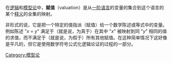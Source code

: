 在[[逻辑|逻辑]]和[[模型论|模型论]]中，'''賦值'''（valuation）是从[[一阶逻辑|一阶语言]]的变量的集合到这个语言的某个[[模型论|释义]]的全集的映射{{来源请求}}。

非形式的说，它是把一个特定的值指派（赋值）给一个数学陈述或等式中的变量{{来源请求}}。例如陈述 "''x'' = ''y''" 满足于（就是说，为真于）在其中 "''x''" 被映射到同 "''y''" 相同的值的求值，而不满足于（就是说，为假于）所有其他賦值。在这种简单情况下这好像是平凡的，但它是使用数学符号公式化逻辑论证的过程的一部分{{Clarify}}。

{{math-stub}}

[[Category:模型论|Category:模型论]]
